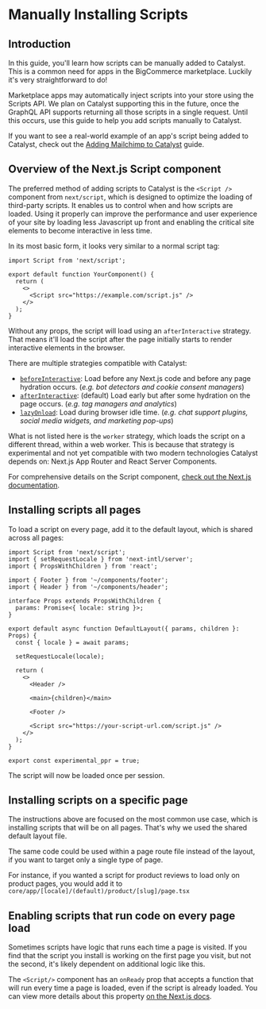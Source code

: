 
# Manually Installing Scripts

## Introduction

In this guide, you'll learn how scripts can be manually added to Catalyst. This is a common need for apps in the BigCommerce marketplace. Luckily it's very straightforward to do!

<Callout type="info" emoji="ℹ️">
  Marketplace apps may automatically inject scripts into your store using the
  Scripts API. We plan on Catalyst supporting this in the future, once the
  GraphQL API supports returning all those scripts in a single request. Until
  this occurs, use this guide to help you add scripts manually to Catalyst.
</Callout>

If you want to see a real-world example of an app's script being added to Catalyst, check out the [Adding Mailchimp to Catalyst](https://www.catalyst.dev/docs/guides/mailchimp-newsletter) guide.

## Overview of the Next.js Script component

The preferred method of adding scripts to Catalyst is the `<Script />` component from `next/script`, which is designed to optimize the loading of third-party scripts. It enables us to control when and how scripts are loaded. Using it properly can improve the performance and user experience of your site by loading less Javascript up front and enabling the critical site elements to become interactive in less time.

In its most basic form, it looks very similar to a normal script tag:

```tsx {1,6} copy
import Script from 'next/script';

export default function YourComponent() {
  return (
    <>
      <Script src="https://example.com/script.js" />
    </>
  );
}
```

Without any props, the script will load using an `afterInteractive` strategy. That means it'll load the script after the page initially starts to render interactive elements in the browser.

There are multiple strategies compatible with Catalyst:

- [`beforeInteractive`](https://nextjs.org/docs/app/api-reference/components/script#beforeinteractive): Load before any Next.js code and before any page hydration occurs. (_e.g. bot detectors and cookie consent managers_)
- [`afterInteractive`](https://nextjs.org/docs/app/api-reference/components/script#afterinteractive): (default) Load early but after some hydration on the page occurs. (_e.g. tag managers and analytics_)
- [`lazyOnload`](https://nextjs.org/docs/app/api-reference/components/script#lazyonload): Load during browser idle time. (_e.g. chat support plugins, social media widgets, and marketing pop-ups_)

What is not listed here is the `worker` strategy, which loads the script on a different thread, within a web worker. This is because that strategy is experimental and not yet compatible with two modern technologies Catalyst depends on: Next.js App Router and React Server Components.

For comprehensive details on the Script component, [check out the Next.js documentation](https://nextjs.org/docs/app/api-reference/components/script).

## Installing scripts all pages

To load a script on every page, add it to the default layout, which is shared across all pages:

```tsx {1,25} filename="core/app/[locale]/(default)/layout.tsx" copy
import Script from 'next/script';
import { setRequestLocale } from 'next-intl/server';
import { PropsWithChildren } from 'react';

import { Footer } from '~/components/footer';
import { Header } from '~/components/header';

interface Props extends PropsWithChildren {
  params: Promise<{ locale: string }>;
}

export default async function DefaultLayout({ params, children }: Props) {
  const { locale } = await params;

  setRequestLocale(locale);

  return (
    <>
      <Header />

      <main>{children}</main>

      <Footer />

      <Script src="https://your-script-url.com/script.js" />
    </>
  );
}

export const experimental_ppr = true;
```

The script will now be loaded once per session.

## Installing scripts on a specific page

The instructions above are focused on the most common use case, which is installing scripts that will be on all pages. That's why we used the shared default layout file.

The same code could be used within a page route file instead of the layout, if you want to target only a single type of page.

For instance, if you wanted a script for product reviews to load only on product pages, you would add it to `core/app/[locale]/(default)/product/[slug]/page.tsx`

## Enabling scripts that run code on every page load

Sometimes scripts have logic that runs each time a page is visited. If you find that the script you install is working on the first page you visit, but not the second, it's likely dependent on additional logic like this.

The `<Script/>` component has an `onReady` prop that accepts a function that will run every time a page is loaded, even if the script is already loaded. You can view more details about this property [on the Next.js docs](https://nextjs.org/docs/app/api-reference/components/script#onready).
